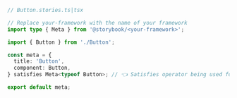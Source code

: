 ```ts
// Button.stories.ts|tsx

// Replace your-framework with the name of your framework
import type { Meta } from '@storybook/<your-framework>';

import { Button } from './Button';

const meta = {
  title: 'Button',
  component: Button,
} satisfies Meta<typeof Button>; // 👈 Satisfies operator being used for stricter type checking.

export default meta;
```
